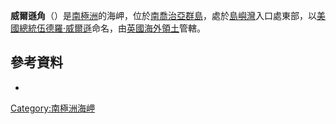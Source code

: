 {{Coord|54|2|S|37|10|W|source:GNIS|display=title}}

'''威爾遜角'''（{{lang-en|Cape Wilson}}）是[[南極洲|南極洲]]的海岬，位於[[南喬治亞群島|南喬治亞群島]]，處於[[島嶼灣|島嶼灣]]入口處東部，以[[美國總統|美國總統]][[伍德羅·威爾遜|伍德羅·威爾遜]]命名，由[[英國海外領土|英國海外領土]]管轄。

==參考資料==
* {{usgs-gazetteer|id=16674|name=Wilson, Cape}}

{{Antarctica-geo-stub}}
[[Category:南極洲海岬|Category:南極洲海岬]]